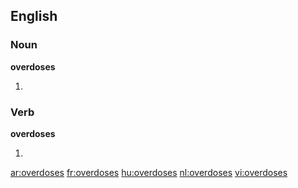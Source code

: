 ==English==

===Noun===
'''overdoses'''

# {{plural of|[[overdose]]}}

===Verb===
'''overdoses'''

# {{third-person singular of|[[overdose]]}}

[[ar:overdoses]]
[[fr:overdoses]]
[[hu:overdoses]]
[[nl:overdoses]]
[[vi:overdoses]]